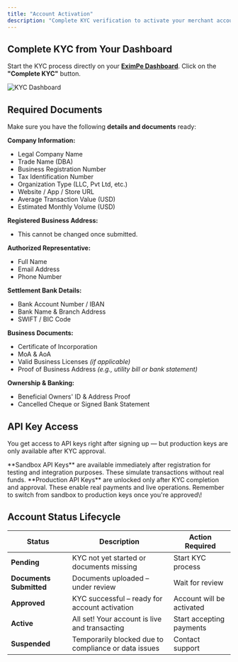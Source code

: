 ```yaml
---
title: "Account Activation"
description: "Complete KYC verification to activate your merchant account and start accepting payments from India in compliance with RBI guidelines."
---
```


## Complete KYC from Your Dashboard

Start the KYC process directly on your [**EximPe Dashboard**](https://merchant.eximpe.com). Click on the **"Complete KYC"** button.

<Frame>
  <img
    src="/images/dashboard.png"
    alt="KYC Dashboard"
    style={{ borderRadius:"0.5rem" }}
  />
</Frame>

## Required Documents

Make sure you have the following **details and documents** ready:

**Company Information:**

- Legal Company Name
- Trade Name (DBA)
- Business Registration Number
- Tax Identification Number
- Organization Type (LLC, Pvt Ltd, etc.)
- Website / App / Store URL
- Average Transaction Value (USD)
- Estimated Monthly Volume (USD)

**Registered Business Address:**

- This cannot be changed once submitted.

**Authorized Representative:**

- Full Name
- Email Address
- Phone Number

**Settlement Bank Details:**

- Bank Account Number / IBAN
- Bank Name & Branch Address
- SWIFT / BIC Code

**Business Documents:**

- Certificate of Incorporation
- MoA & AoA
- Valid Business Licenses _(if applicable)_
- Proof of Business Address _(e.g., utility bill or bank statement)_

**Ownership & Banking:**

- Beneficial Owners' ID & Address Proof
- Cancelled Cheque or Signed Bank Statement

## API Key Access

You get access to API keys right after signing up — but production keys are only available after KYC approval.

<Info>
  **Sandbox API Keys** are available immediately after registration for testing and integration purposes. These simulate transactions without real funds.
</Info>

<Info>
  **Production API Keys** are unlocked only after KYC completion and approval. These enable real payments and live operations.
</Info>

<Tip>
  Remember to switch from sandbox to production keys once you're approved\!
</Tip>

## Account Status Lifecycle

| Status                  | Description                                          | Action Required           |
| ----------------------- | ---------------------------------------------------- | ------------------------- |
| **Pending**             | KYC not yet started or documents missing             | Start KYC process         |
| **Documents Submitted** | Documents uploaded – under review                    | Wait for review           |
| **Approved**            | KYC successful – ready for account activation        | Account will be activated |
| **Active**              | All set\! Your account is live and transacting       | Start accepting payments  |
| **Suspended**           | Temporarily blocked due to compliance or data issues | Contact support           |